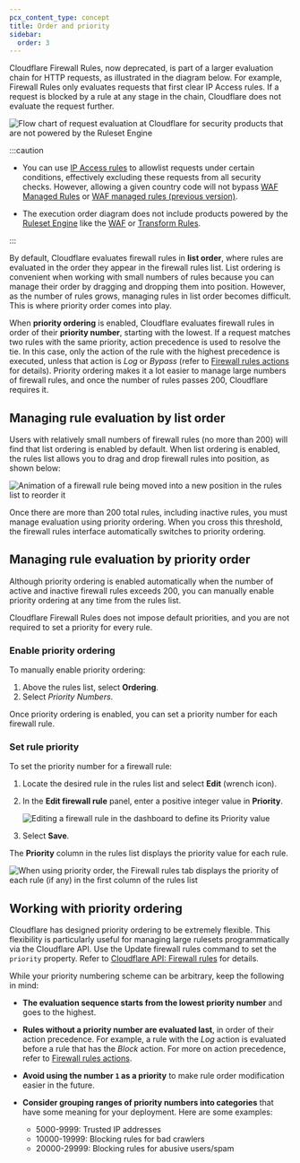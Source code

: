 ```yaml
---
pcx_content_type: concept
title: Order and priority
sidebar:
  order: 3
---
```


Cloudflare Firewall Rules, now deprecated, is part of a larger evaluation chain for HTTP requests, as illustrated in the diagram below. For example, Firewall Rules only evaluates requests that first clear IP Access rules. If a request is blocked by a rule at any stage in the chain, Cloudflare does not evaluate the request further.

![Flow chart of request evaluation at Cloudflare for security products that are not powered by the Ruleset Engine](~/assets/images/firewall/firewall-rules-order-and-priority-1.png)

:::caution

- You can use [IP Access rules](/waf/tools/ip-access-rules/) to allowlist requests under certain conditions, effectively excluding these requests from all security checks. However, allowing a given country code will not bypass [WAF Managed Rules](/waf/managed-rules/) or [WAF managed rules (previous version)](/waf/reference/legacy/old-waf-managed-rules/).

- The execution order diagram does not include products powered by the [Ruleset Engine](/ruleset-engine/) like the [WAF](/waf/) or [Transform Rules](/rules/transform/).

:::

By default, Cloudflare evaluates firewall rules in **list order**, where rules are evaluated in the order they appear in the firewall rules list. List ordering is convenient when working with small numbers of rules because you can manage their order by dragging and dropping them into position. However, as the number of rules grows, managing rules in list order becomes difficult. This is where priority order comes into play.

When **priority ordering** is enabled, Cloudflare evaluates firewall rules in order of their **priority number**, starting with the lowest. If a request matches two rules with the same priority, action precedence is used to resolve the tie. In this case, only the action of the rule with the highest precedence is executed, unless that action is _Log_ or _Bypass_ (refer to [Firewall rules actions](/firewall/cf-firewall-rules/actions/#supported-actions) for details). Priority ordering makes it a lot easier to manage large numbers of firewall rules, and once the number of rules passes 200, Cloudflare requires it.

## Managing rule evaluation by list order

Users with relatively small numbers of firewall rules (no more than 200) will find that list ordering is enabled by default. When list ordering is enabled, the rules list allows you to drag and drop firewall rules into position, as shown below:

![Animation of a firewall rule being moved into a new position in the rules list to reorder it](~/assets/images/firewall/firewall-rules-order-and-priority-2.gif)

Once there are more than 200 total rules, including inactive rules, you must manage evaluation using priority ordering. When you cross this threshold, the firewall rules interface automatically switches to priority ordering.

## Managing rule evaluation by priority order

Although priority ordering is enabled automatically when the number of active and inactive firewall rules exceeds 200, you can manually enable priority ordering at any time from the rules list.

Cloudflare Firewall Rules does not impose default priorities, and you are not required to set a priority for every rule.

### Enable priority ordering

To manually enable priority ordering:

1. Above the rules list, select **Ordering**.
2. Select _Priority Numbers_.

Once priority ordering is enabled, you can set a priority number for each firewall rule.

### Set rule priority

To set the priority number for a firewall rule:

1. Locate the desired rule in the rules list and select **Edit** (wrench icon).

2. In the **Edit firewall rule** panel, enter a positive integer value in **Priority**.

   ![Editing a firewall rule in the dashboard to define its Priority value](~/assets/images/firewall/firewall-rules-order-and-priority-4.png)

3. Select **Save**.

The **Priority** column in the rules list displays the priority value for each rule.

![When using priority order, the Firewall rules tab displays the priority of each rule (if any) in the first column of the rules list](~/assets/images/firewall/firewall-rules-order-and-priority-5.png)

## Working with priority ordering

Cloudflare has designed priority ordering to be extremely flexible. This flexibility is particularly useful for managing large rulesets programmatically via the Cloudflare API. Use the Update firewall rules command to set the `priority` property. Refer to [Cloudflare API: Firewall rules](/api/operations/firewall-rules-list-firewall-rules) for details.

While your priority numbering scheme can be arbitrary, keep the following in mind:

- **The evaluation sequence starts from the lowest priority number** and goes to the highest.
- **Rules without a priority number are evaluated last**, in order of their action precedence. For example, a rule with the _Log_ action is evaluated before a rule that has the _Block_ action. For more on action precedence, refer to [Firewall rules actions](/firewall/cf-firewall-rules/actions/).
- **Avoid using the number `1` as a priority** to make rule order modification easier in the future.
- **Consider grouping ranges of priority numbers into categories** that have some meaning for your deployment. Here are some examples:

  - 5000-9999: Trusted IP addresses
  - 10000-19999: Blocking rules for bad crawlers
  - 20000-29999: Blocking rules for abusive users/spam
